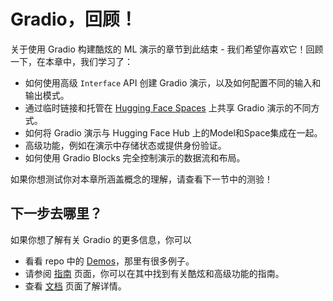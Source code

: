 # Gradio，回顾！

关于使用 Gradio 构建酷炫的 ML 演示的章节到此结束 - 我们希望你喜欢它！回顾一下，在本章中，我们学习了：

- 如何使用高级 `Interface` API 创建 Gradio 演示，以及如何配置不同的输入和输出模式。
- 通过临时链接和托管在 [Hugging Face Spaces](https://huggingface.co/spaces) 上共享 Gradio 演示的不同方式。
- 如何将 Gradio 演示与 Hugging Face Hub 上的Model和Space集成在一起。
- 高级功能，例如在演示中存储状态或提供身份验证。
- 如何使用 Gradio Blocks 完全控制演示的数据流和布局。

如果你想测试你对本章所涵盖概念的理解，请查看下一节中的测验！

## 下一步去哪里？

如果你想了解有关 Gradio 的更多信息，你可以

- 看看 repo 中的 [Demos](https://github.com/gradio-app/gradio/tree/main/demo)，那里有很多例子。
- 请参阅 [指南](https://gradio.app/guides/) 页面，你可以在其中找到有关酷炫和高级功能的指南。
- 查看 [文档](https://gradio.app/docs/) 页面了解详情。
